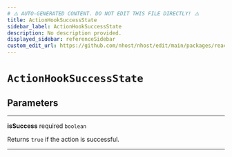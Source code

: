 ```yaml
---
# ⚠️ AUTO-GENERATED CONTENT. DO NOT EDIT THIS FILE DIRECTLY! ⚠️
title: ActionHookSuccessState
sidebar_label: ActionHookSuccessState
description: No description provided.
displayed_sidebar: referenceSidebar
custom_edit_url: https://github.com/nhost/nhost/edit/main/packages/react/src/hooks/common.ts#L25
---
```


# `ActionHookSuccessState`

## Parameters

---

**<span className="parameter-name">isSuccess</span>** <span className="optional-status">required</span> `boolean`

Returns `true` if the action is successful.

---
